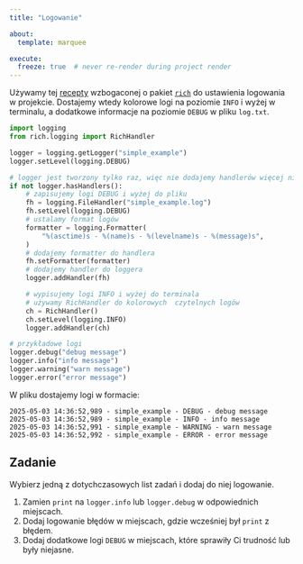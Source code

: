 ```yaml
---
title: "Logowanie"

about:
  template: marquee

execute:
  freeze: true  # never re-render during project render
---
```


Używamy tej [recepty](https://docs.python.org/3/howto/logging-cookbook.html#multiple-handlers-and-formatters) wzbogaconej o pakiet [`rich`](https://rich.readthedocs.io/en/stable/introduction.html) do ustawienia logowania w projekcie.
Dostajemy wtedy kolorowe logi na poziomie  `INFO` i wyżej w terminalu, a dodatkowe informacje na poziomie `DEBUG` w pliku `log.txt`.

```python
import logging
from rich.logging import RichHandler

logger = logging.getLogger("simple_example")
logger.setLevel(logging.DEBUG)

# logger jest tworzony tylko raz, więc nie dodajemy handlerów więcej niż raz
if not logger.hasHandlers():
    # zapisujemy logi DEBUG i wyżej do pliku
    fh = logging.FileHandler("simple_example.log")
    fh.setLevel(logging.DEBUG)
    # ustalamy format logów
    formatter = logging.Formatter(
        "%(asctime)s - %(name)s - %(levelname)s - %(message)s",
    )
    # dodajemy formatter do handlera
    fh.setFormatter(formatter)
    # dodajemy handler do loggera
    logger.addHandler(fh)

    # wypisujemy logi INFO i wyżej do terminala
    # używamy RichHandler do kolorowych  czytelnych logów
    ch = RichHandler()
    ch.setLevel(logging.INFO)
    logger.addHandler(ch)

# przykładowe logi
logger.debug("debug message")
logger.info("info message")
logger.warning("warn message")
logger.error("error message")
```

W pliku dostajemy logi w formacie:

```
2025-05-03 14:36:52,989 - simple_example - DEBUG - debug message
2025-05-03 14:36:52,989 - simple_example - INFO - info message
2025-05-03 14:36:52,991 - simple_example - WARNING - warn message
2025-05-03 14:36:52,992 - simple_example - ERROR - error message
```

## Zadanie

Wybierz jedną z dotychczasowych list zadań i dodaj do niej logowanie.

1. Zamien `print` na `logger.info` lub `logger.debug` w odpowiednich miejscach.
2. Dodaj logowanie błędów w miejscach, gdzie wcześniej był `print` z błędem.
3. Dodaj dodatkowe logi `DEBUG` w miejscach, które sprawiły Ci trudność lub były niejasne.
